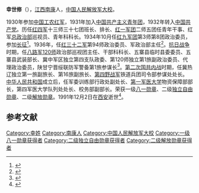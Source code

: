 '''幸世修'''（{{bd|1915年|12月27日|1991年|12月2日}}），[[江西|江西]][[南康|南康]]人，[[中国人民解放军|中国人民解放军]][[大校|大校]]。

1930年参加[[中国工农红军|中国工农红军]]，1931年加入[[中国共产主义青年团|中国共产主义青年团]]，1932年转入[[中国共产党|中国共产党]]。历任[[红四军|红四军]]十三师三十七团班长、排长、[[红一军团|红一军团]]二师五团任青年干事、红军[[总政治部|总政治部]]巡视员、青年科科长。1934年10月任[[红九军团|红九军团]]第3师第8团政治委员，参加[[长征|长征]]<ref>{{cite book|title=中国红军人物志|author=王健英|location=广州|publisher=广东人民出版社|year=2000|isbn=7-218-03199-4|pages=523}}</ref>。1936年，任[[红三十二军|红三十二军]]第94师政治委员、军政治部主任<ref>{{cite book|author=《中国人民解放军军史》编写组|title=中国人民解放军军史：第一卷|year=2010|publisher=军事科学出版社|pages=404|isbn=978-7-80237-381-5}}</ref>。[[抗日战争|抗日战争]]时期，任[[八路军|八路军]][[120师|120师]]政治部巡视团主任、干部科科长、五寨县临时县委委员、五寨县武装部长、冀中军区独立第四支队政委、第120师独立第1旅副政治委员、代理政治委员，陕甘宁晋绥联防军警备第1旅参谋长<ref>{{cite book|author=王波，李迎选编|title=晋绥风云人物 军事人物卷|location=北京|publisher=中央文献出版社|year=2007|isbn=978-7-5073-2448-8|pages=237}}</ref>。[[第二次国共内战|第二次国共内战]]时期，任冀热辽独立第一旅副旅长、第16旅副旅长、[[第四野战军|第四野战军]]铁道兵团司令部参谋处处长。[[中华人民共和国|中华人民共和国]]成立后，任军委训练部行政处副处长、[[第一军医大学|第一军医大学]]物资保障部部长，第四军医大学队列处处长、校务部副部长。荣获一级[[八一勋章_(1955年)|八一勋章]]、二级[[独立自由勋章|独立自由勋章]]、二级[[解放勋章|解放勋章]]。1991年12月2日在[[西安|西安]]逝世<ref>{{cite book|title=中国人民解放军军史大辞典|author=郭化若主编|location=长春|publisher=吉林人民出版社|year=1993|isbn=7-206-01814-9|pages=1093}}</ref>。

== 参考文献 ==
{{Reflist|2}}
{{中国军事人物小作品}}
[[Category:幸姓|Category:幸姓]]
[[Category:南康人|Category:南康人]]
[[Category:中国人民解放军大校|Category:中国人民解放军大校]]
[[Category:一级八一勋章获得者|Category:一级八一勋章获得者]]
[[Category:二级独立自由勋章获得者|Category:二级独立自由勋章获得者]]
[[Category:二级解放勋章获得者|Category:二级解放勋章获得者]]
